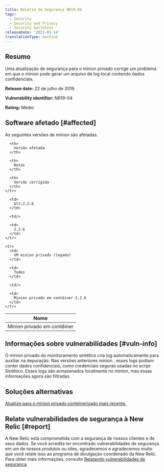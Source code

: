 ```yaml
---
title: Boletim de Segurança NR19-04
tags:
  - Security
  - Security and Privacy
  - Security bulletins
releaseDate: '2021-01-14'
translationType: machine
---
```


## Resumo

Uma atualização de segurança para o minion privado corrige um problema em que o minion pode gerar um arquivo de log local contendo dados confidenciais.

<DoNotTranslate>**Release date:**</DoNotTranslate> 22 de julho de 2019

<DoNotTranslate>**Vulnerability identifier:**</DoNotTranslate> NR19-04

<DoNotTranslate>**Rating:**</DoNotTranslate> Médio

## Software afetado [#affected]

As seguintes versões de minion são afetadas:

<table>
  <thead>
    <tr>
      <th>
        Nome
      </th>

      <th>
        Versão afetada
      </th>

      <th>
        Notas
      </th>

      <th>
        Versão corrigida
      </th>
    </tr>
  </thead>

  <tbody>
    <tr>
      <td>
        Minion privado em contêiner
      </td>

      <td>
        &lt;2.2.6
      </td>

      <td/>

      <td>
        2.2.6
      </td>
    </tr>

    <tr>
      <td>
        VM minion privado (legado)
      </td>

      <td>
        Todos
      </td>

      <td/>

      <td>
        Minion privado em contêiner 2.2.6
      </td>
    </tr>
  </tbody>
</table>

## Informações sobre vulnerabilidades [#vuln-info]

O minion privado do monitoramento sintético cria log automaticamente para auxiliar na depuração. Nas versões anteriores minion , esses logs podiam conter dados confidenciais, como credenciais seguras usadas no script Sintético. Esses logs são armazenados localmente no minion, mas essas informações agora são filtradas.

## Soluções alternativas

[Atualize para o minion privado conteinerizado mais recente.](/docs/synthetics/new-relic-synthetics/private-locations/install-containerized-private-minions-cpms#install-update)

## Relate vulnerabilidades de segurança à New Relic [#report]

A New Relic está comprometida com a segurança de nossos clientes e de seus dados. Se você acredita ter encontrado vulnerabilidades de segurança em um de nossos produtos ou sites, agradecemos e agradecemos muito que você relate isso ao programa de divulgação coordenado da New Relic. Para obter mais informações, consulte [Relatando vulnerabilidades de segurança](/docs/security/new-relic-security/data-privacy/reporting-security-vulnerabilities).